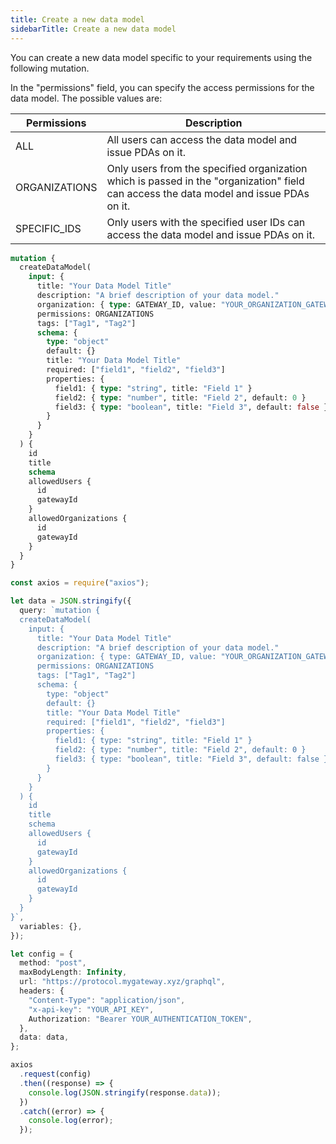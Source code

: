 ```yaml
---
title: Create a new data model
sidebarTitle: Create a new data model
---
```


You can create a new data model specific to your requirements using the following mutation.

In the "permissions" field, you can specify the access permissions for the data model. The possible values are:

| Permissions   | Description                                                                                                                            |
| ------------- | -------------------------------------------------------------------------------------------------------------------------------------- |
| ALL           | All users can access the data model and issue PDAs on it.                                                                              |
| ORGANIZATIONS | Only users from the specified organization which is passed in the "organization" field can access the data model and issue PDAs on it. |
| SPECIFIC_IDS  | Only users with the specified user IDs can access the data model and issue PDAs on it.                                                 |

```graphql
mutation {
  createDataModel(
    input: {
      title: "Your Data Model Title"
      description: "A brief description of your data model."
      organization: { type: GATEWAY_ID, value: "YOUR_ORGANIZATION_GATEWAY_ID" }
      permissions: ORGANIZATIONS
      tags: ["Tag1", "Tag2"]
      schema: {
        type: "object"
        default: {}
        title: "Your Data Model Title"
        required: ["field1", "field2", "field3"]
        properties: {
          field1: { type: "string", title: "Field 1" }
          field2: { type: "number", title: "Field 2", default: 0 }
          field3: { type: "boolean", title: "Field 3", default: false }
        }
      }
    }
  ) {
    id
    title
    schema
    allowedUsers {
      id
      gatewayId
    }
    allowedOrganizations {
      id
      gatewayId
    }
  }
}
```

<RequestExample>

```ts Node.js
const axios = require("axios");

let data = JSON.stringify({
  query: `mutation {
  createDataModel(
    input: {
      title: "Your Data Model Title"
      description: "A brief description of your data model."
      organization: { type: GATEWAY_ID, value: "YOUR_ORGANIZATION_GATEWAY_ID" }
      permissions: ORGANIZATIONS
      tags: ["Tag1", "Tag2"]
      schema: {
        type: "object"
        default: {}
        title: "Your Data Model Title"
        required: ["field1", "field2", "field3"]
        properties: {
          field1: { type: "string", title: "Field 1" }
          field2: { type: "number", title: "Field 2", default: 0 }
          field3: { type: "boolean", title: "Field 3", default: false }
        }
      }
    }
  ) {
    id
    title
    schema
    allowedUsers {
      id
      gatewayId
    }
    allowedOrganizations {
      id
      gatewayId
    }
  }
}`,
  variables: {},
});

let config = {
  method: "post",
  maxBodyLength: Infinity,
  url: "https://protocol.mygateway.xyz/graphql",
  headers: {
    "Content-Type": "application/json",
    "x-api-key": "YOUR_API_KEY",
    Authorization: "Bearer YOUR_AUTHENTICATION_TOKEN",
  },
  data: data,
};

axios
  .request(config)
  .then((response) => {
    console.log(JSON.stringify(response.data));
  })
  .catch((error) => {
    console.log(error);
  });
```

</RequestExample>
